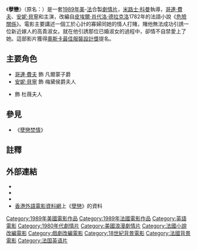 {{noteTA
|G1=Show
|G2=Movie
}}
{{Infobox film
| name           = 孽戀
| original_name  = {{lang|fr|''Valmont''}}
| image          = Valmont 1989 (French DVD cover).JPG
| border         = 
| alt            =
| caption        = 法國版DVD封套
| director       = [[米路士·科曼|米路士·科曼]]
| producer       = {{Plainlist|
* Michael Hausman
* Paul Rassam
}}
| writer         = {{Plainlist|
* [[Jean-Claude_Carrière|Jean-Claude Carrière]]
* [[米路士·科曼|米路士·科曼]]
}}
| starring       = {{Plainlist|
* [[哥連·費夫|哥連·費夫]]
* [[安妮·貝寧|安妮·貝寧]]
* {{tsl|en|Meg Tilly|麥·戴莉}}
* [[Fairuza_Balk|Fairuza Balk]]
* [[Siân_Phillips|Siân Phillips]]
* [[傑佛瑞·瓊斯|傑佛瑞·瓊斯]]
* [[亨利·托馬斯|亨利·托馬斯]]}}
| music          = [[Christopher_Palmer|Christopher Palmer]]
| cinematography = [[Miroslav_Ondříček|Miroslav Ondříček]]
| editing        = {{Plainlist|
* [[Nena_Danevic|Nena Danevic]]
* [[Alan_Heim|Alan Heim]]
}}
| studio         = {{Plainlist|
* Renn Productions
* Timothy Burrill Productions
}}
| distributor    = [[Orion_Pictures|Orion Pictures]]
| released       = {{flagicon|USA}}1989年11月17日<br />{{flagicon|HKG}}1997年
| runtime        = 137分鐘
| country        = {{Plainlist|
* {{USA}}
* {{FRA}}
}}
| language       = [[英語|英語]]
| budget         = $33,000,000 {{small|(估計)}}
| gross          = $1,132,112<ref name="mojo">{{cite web |url=http://www.boxofficemojo.com/movies/?id=valmont.htm |title=Valmont (1989) |publisher=Box Office Mojo |accessdate=July 5, 2012 |archive-date=2012-10-24 |archive-url=https://web.archive.org/web/20121024050821/http://www.boxofficemojo.com/movies/?id=valmont.htm |dead-url=no }}</ref>
| hk_name       = 孽戀
}}

《'''孽戀'''》（原名：{{lang|fr|''Valmont''}}）是一套[[1989年電影|1989年]][[美國電影|美]]-[[法國電影|法]]合製[[劇情片|劇情片]]，[[米路士·科曼|米路士·科曼]]執導，[[哥連·費夫|哥連·費夫]]、[[安妮·貝寧|安妮·貝寧]]和{{tsl|en|Meg Tilly|麥·戴莉}}主演，改編自[[皮埃爾·肖代洛·德拉克洛|皮埃爾·肖代洛·德拉克洛]]1782年的法語小說《[[危險關係|危險關係]]》。電影主要講述一個工於心計的寡婦同她的情人打賭，賭他無法成功引誘一位新近嫁人的高貴淑女。就在他引誘那位已婚淑女的過程中，卻情不自禁愛上了她。這部影片獲得[[奧斯卡最佳服裝設計獎|奧斯卡最佳服裝設計獎]]提名。

== 主要角色 ==
* [[哥連·費夫|哥連·費夫]] 飾 凡爾蒙子爵
* [[安妮·貝寧|安妮·貝寧]] 飾 梅黛侯爵夫人
* {{tsl|en|Meg Tilly|麥·戴莉}} 飾 杜薇夫人

== 參見 ==
*《[[孽戀焚情|孽戀焚情]]》

== 註釋 ==
{{Reflist}}

== 外部連結 ==
* {{IMDb title|0098575|孽戀}}
* {{Amg movie|52152|孽戀}}
* {{rotten-tomatoes|valmont|孽戀}}
* [[香港外語電影資料網|香港外語電影資料網]]上《[http://playitagain.info/site/1997/valmont/ 孽戀]》的資料 {{zh-hk}}

[[Category:1989年美國電影作品|Category:1989年美國電影作品]]
[[Category:1989年法國電影作品|Category:1989年法國電影作品]]
[[Category:英語電影|Category:英語電影]]
[[Category:1980年代劇情片|Category:1980年代劇情片]]
[[Category:美國浪漫劇情片|Category:美國浪漫劇情片]]
[[Category:法國小說改編電影|Category:法國小說改編電影]]
[[Category:戲劇改編電影|Category:戲劇改編電影]]
[[Category:18世紀背景電影|Category:18世紀背景電影]]
[[Category:法國背景電影|Category:法國背景電影]]
[[Category:法国英语片|Category:法国英语片]]